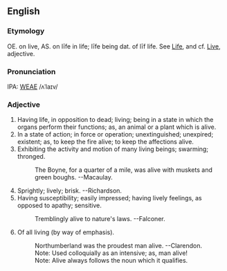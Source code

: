 ==English==
===Etymology===
OE. on live, AS. on li&#772;fe in life; li&#772;fe being dat. of li&#772;f life.  See [[Life]], and cf. [[Live]], adjective.

===Pronunciation===
IPA: [[WEAE]] /ʌˈlaɪv/

===Adjective===
# Having life, in opposition to dead; living; being in a state in which the organs perform their functions; as, an animal or a plant which is alive.
# In a state of action; in force or operation; unextinguished; unexpired; existent; as, to keep the fire alive; to keep the affections alive.
# Exhibiting the activity and motion of many living beings; swarming; thronged.
#:    The Boyne, for a quarter of a mile, was alive with muskets and green boughs. --Macaulay.
# Sprightly; lively; brisk. --Richardson.
# Having susceptibility; easily impressed; having lively feelings, as opposed to apathy; sensitive.
#:    Tremblingly alive to nature's laws. --Falconer.
# Of all living (by way of emphasis).
#:    Northumberland was the proudest man alive. --Clarendon.
#:    Note: Used colloquially as an intensive; as, man alive!
#:    Note: Alive always follows the noun which it qualifies.
<!-- material copied from Webster's Revised Unabridged Dictionary (1913) -->